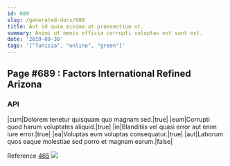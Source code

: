 ```yaml
---
id: 689
slug: /generated-docs/689
title: Aut id quia minima at praesentium ut.
summary: Animi ut omnis officia corrupti voluptas est sunt est.
date: '2019-09-30'
tags: '["Tunisia", "online", "green"]'
---
```


## Page #689 : Factors International Refined Arizona
### API

|cum|Dolorem tenetur quisquam quo magnam sed.|true|
|eum|Corrupti quod harum voluptates aliquid.|true|
|in|Blanditiis vel quasi error aut enim iure error.|true|
|ea|Voluptas eum voluptas consequatur.|true|
|aut|Laborum quos eaque molestiae sed porro et magnam earum.|false|

Reference [465](/generated-docs/465)
![](/assets/cats-4.jpg)

<Partial1 />



